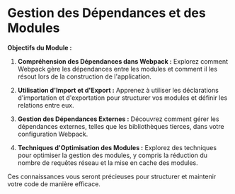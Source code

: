 # Gestion des Dépendances et des Modules

**Objectifs du Module :**

1. **Compréhension des Dépendances dans Webpack :** Explorez comment Webpack gère les dépendances entre les modules et comment il les résout lors de la construction de l'application.

2. **Utilisation d'Import et d'Export :** Apprenez à utiliser les déclarations d'importation et d'exportation pour structurer vos modules et définir les relations entre eux.

3. **Gestion des Dépendances Externes :** Découvrez comment gérer les dépendances externes, telles que les bibliothèques tierces, dans votre configuration Webpack.

4. **Techniques d'Optimisation des Modules :** Explorez des techniques pour optimiser la gestion des modules, y compris la réduction du nombre de requêtes réseau et la mise en cache des modules.


Ces connaissances vous seront précieuses pour structurer et maintenir votre code de manière efficace.